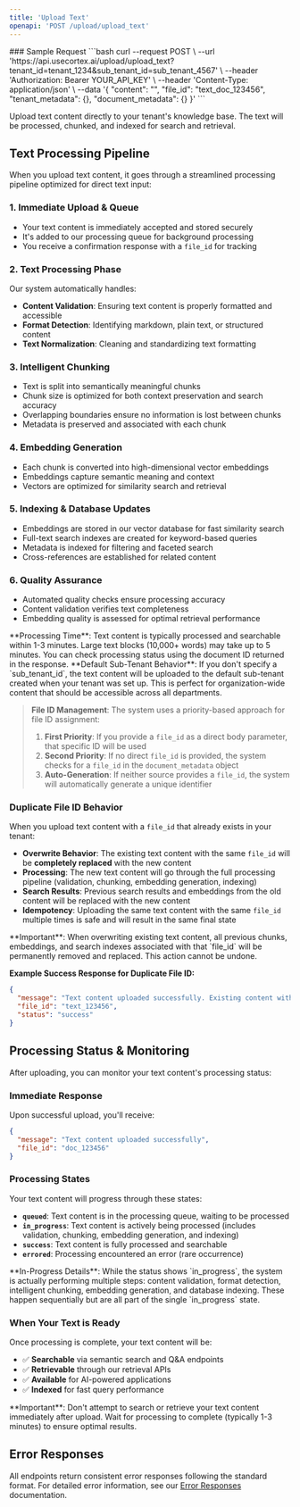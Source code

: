 ```yaml
---
title: 'Upload Text'
openapi: 'POST /upload/upload_text'
---
```



<Panel>
  <TableOfContents />
</Panel>
<TryIt />
### Sample Request
```bash
curl --request POST \
  --url 'https://api.usecortex.ai/upload/upload_text?tenant_id=tenant_1234&sub_tenant_id=sub_tenant_4567' \
  --header 'Authorization: Bearer YOUR_API_KEY' \
  --header 'Content-Type: application/json' \
  --data '{
  "content": "<string>",
  "file_id": "text_doc_123456",
  "tenant_metadata": {},
  "document_metadata": {}
}'
  ```


Upload text content directly to your tenant's knowledge base. The text will be processed, chunked, and indexed for search and retrieval.

## Text Processing Pipeline

When you upload text content, it goes through a streamlined processing pipeline optimized for direct text input:

### 1. **Immediate Upload & Queue**
- Your text content is immediately accepted and stored securely
- It's added to our processing queue for background processing
- You receive a confirmation response with a `file_id` for tracking

### 2. **Text Processing Phase**
Our system automatically handles:
- **Content Validation**: Ensuring text content is properly formatted and accessible
- **Format Detection**: Identifying markdown, plain text, or structured content
- **Text Normalization**: Cleaning and standardizing text formatting

### 3. **Intelligent Chunking**
- Text is split into semantically meaningful chunks
- Chunk size is optimized for both context preservation and search accuracy
- Overlapping boundaries ensure no information is lost between chunks
- Metadata is preserved and associated with each chunk

### 4. **Embedding Generation**
- Each chunk is converted into high-dimensional vector embeddings
- Embeddings capture semantic meaning and context
- Vectors are optimized for similarity search and retrieval

### 5. **Indexing & Database Updates**
- Embeddings are stored in our vector database for fast similarity search
- Full-text search indexes are created for keyword-based queries
- Metadata is indexed for filtering and faceted search
- Cross-references are established for related content

### 6. **Quality Assurance**
- Automated quality checks ensure processing accuracy
- Content validation verifies text completeness
- Embedding quality is assessed for optimal retrieval performance

<Note>
**Processing Time**: Text content is typically processed and searchable within 1-3 minutes. Large text blocks (10,000+ words) may take up to 5 minutes. You can check processing status using the document ID returned in the response.
</Note>

<Note>
**Default Sub-Tenant Behavior**: If you don't specify a `sub_tenant_id`, the text content will be uploaded to the default sub-tenant created when your tenant was set up. This is perfect for organization-wide content that should be accessible across all departments.
</Note>

> **File ID Management**: The system uses a priority-based approach for file ID assignment:
> 1. **First Priority**: If you provide a `file_id` as a direct body parameter, that specific ID will be used
> 2. **Second Priority**: If no direct `file_id` is provided, the system checks for a `file_id` in the `document_metadata` object
> 3. **Auto-Generation**: If neither source provides a `file_id`, the system will automatically generate a unique identifier

### **Duplicate File ID Behavior**

When you upload text content with a `file_id` that already exists in your tenant:

- **Overwrite Behavior**: The existing text content with the same `file_id` will be **completely replaced** with the new content
- **Processing**: The new text content will go through the full processing pipeline (validation, chunking, embedding generation, indexing)
- **Search Results**: Previous search results and embeddings from the old content will be replaced with the new content
- **Idempotency**: Uploading the same text content with the same `file_id` multiple times is safe and will result in the same final state

<Warning>
**Important**: When overwriting existing text content, all previous chunks, embeddings, and search indexes associated with that `file_id` will be permanently removed and replaced. This action cannot be undone.
</Warning>

**Example Success Response for Duplicate File ID:**
```json
{
  "message": "Text content uploaded successfully. Existing content with file_id 'text_123456' has been overwritten.",
  "file_id": "text_123456",
  "status": "success"
}
```

## Processing Status & Monitoring

After uploading, you can monitor your text content's processing status:

### **Immediate Response**
Upon successful upload, you'll receive:
```json
{
  "message": "Text content uploaded successfully",
  "file_id": "doc_123456"
}
```

### **Processing States**
Your text content will progress through these states:
- **`queued`**: Text content is in the processing queue, waiting to be processed
- **`in_progress`**: Text content is actively being processed (includes validation, chunking, embedding generation, and indexing)
- **`success`**: Text content is fully processed and searchable
- **`errored`**: Processing encountered an error (rare occurrence)

<Info>
**In-Progress Details**: While the status shows `in_progress`, the system is actually performing multiple steps: content validation, format detection, intelligent chunking, embedding generation, and database indexing. These happen sequentially but are all part of the single `in_progress` state.
</Info>

### **When Your Text is Ready**
Once processing is complete, your text content will be:
- ✅ **Searchable** via semantic search and Q&A endpoints
- ✅ **Retrievable** through our retrieval APIs
- ✅ **Available** for AI-powered applications
- ✅ **Indexed** for fast query performance

<Warning>
**Important**: Don't attempt to search or retrieve your text content immediately after upload. Wait for processing to complete (typically 1-3 minutes) to ensure optimal results.
</Warning>

## Error Responses

All endpoints return consistent error responses following the standard format. For detailed error information, see our [Error Responses](/api-reference/error-responses) documentation.

